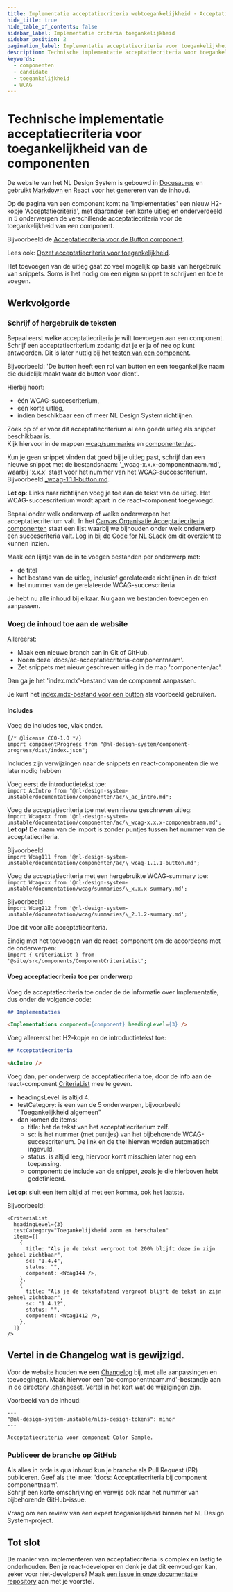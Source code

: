 ```yaml
---
title: Implementatie acceptatiecriteria webtoegankelijkheid · Acceptatiecriteria · Component bijdragen · Handboek
hide_title: true
hide_table_of_contents: false
sidebar_label: Implementatie criteria toegankelijkheid
sidebar_position: 2
pagination_label: Implementatie acceptatiecriteria voor toegankelijkheid
description: Technische implementatie acceptatiecriteria voor toegankelijkheid. Hoe voeg je deze acceptatiecriteria toe bij een component op de website.
keywords:
  - componenten
  - candidate
  - toegankelijkheid
  - WCAG
---
```


# Technische implementatie acceptatiecriteria voor toegankelijkheid van de componenten

De website van het NL Design System is gebouwd in [Docusaurus](https://docusaurus.io/) en gebruikt [Markdown](https://www.markdownguide.org/cheat-sheet/) en React voor het genereren van de inhoud.

Op de pagina van een component komt na 'Implementaties' een nieuw H2-kopje 'Acceptatiecriteria', met daaronder een korte uitleg en onderverdeeld in 5 onderwerpen de verschillende acceptatiecriteria voor de toegankelijkheid van een component.

Bijvoorbeeld de [Acceptatiecriteria voor de Button component](https://nldesignsystem.nl/button#acceptatiecriteria).

Lees ook: [Opzet acceptatiecriteria voor toegankelijkheid](/handboek/component-bijdragen/acceptatiecriteria/opzet-acceptatiecriteria#opzet-acceptatiecriteria-voor-toegankelijkheid).

Het toevoegen van de uitleg gaat zo veel mogelijk op basis van hergebruik van snippets. Soms is het nodig om een eigen snippet te schrijven en toe te voegen.

## Werkvolgorde

### Schrijf of hergebruik de teksten

Bepaal eerst welke acceptatiecriteria je wilt toevoegen aan een component.
Schrijf een acceptatiecriterium zodanig dat je er ja of nee op kunt antwoorden. Dit is later nuttig bij het [testen van een component](/handboek/component-bijdragen/acceptatiecriteria/opzet-acceptatiecriteria#beoordeling-van-de-stories-op-toegankelijkheid).

Bijvoorbeeld:
'De button heeft een rol van button en een toegankelijke naam die duidelijk maakt waar de button voor dient'.

Hierbij hoort:

- één WCAG-succescriterium,
- een korte uitleg,
- indien beschikbaar een of meer NL Design System richtlijnen.

Zoek op of er voor dit acceptatiecriterium al een goede uitleg als snippet beschikbaar is.  
Kijk hiervoor in de mappen [wcag/summaries](https://github.com/nl-design-system/documentatie/tree/main/docs/wcag/summaries) en [componenten/ac](https://github.com/nl-design-system/documentatie/tree/main/docs/componenten/ac).

Kun je geen snippet vinden dat goed bij je uitleg past, schrijf dan een nieuwe snippet met de bestandsnaam: '\_wcag-x.x.x-componentnaam.md', waarbij 'x.x.x' staat voor het nummer van het WCAG-succescriterium. Bijvoorbeeld [\_wcag-1.1.1-button.md](https://github.com/nl-design-system/documentatie/blob/main/docs/wcag/summaries/_1.1.1-summary.md?plain=1).

**Let op**: Links naar richtlijnen voeg je toe aan de tekst van de uitleg. Het WCAG-succescriterium wordt apart in de react-component toegevoegd.

Bepaal onder welk onderwerp of welke onderwerpen het acceptatiecriterium valt.
In het [Canvas Organisatie Acceptatiecriteria componenten](https://codefornl.slack.com/docs/T68FXPFQV/F08D1R5H8F7) staat een lijst waarbij we bijhouden onder welk onderwerp een succescriteria valt. Log in bij de [Code for NL SLack](https://praatmee.codefor.nl/) om dit overzicht te kunnen inzien.

Maak een lijstje van de in te voegen bestanden per onderwerp met:

- de titel
- het bestand van de uitleg, inclusief gerelateerde richtlijnen in de tekst
- het nummer van de gerelateerde WCAG-succescriteria

Je hebt nu alle inhoud bij elkaar. Nu gaan we bestanden toevoegen en aanpassen.

### Voeg de inhoud toe aan de website

Allereerst:

- Maak een nieuwe branch aan in Git of GitHub.
- Noem deze 'docs/ac-acceptatiecriteria-componentnaam'.
- Zet snippets met nieuw geschreven uitleg in de map 'componenten/ac'.

Dan ga je het 'index.mdx'-bestand van de component aanpassen.

Je kunt het [index.mdx-bestand voor een button](https://github.com/nl-design-system/documentatie/blob/main/docs/componenten/button/index.mdx?plain=1) als voorbeeld gebruiken.

#### Includes

Voeg de includes toe, vlak onder.

```
{/* @license CC0-1.0 */}
import componentProgress from "@nl-design-system/component-progress/dist/index.json";
```

Includes zijn verwijzingen naar de snippets en react-componenten die we later nodig hebben

Voeg eerst de introductietekst toe:  
`import AcIntro from "@nl-design-system-unstable/documentation/componenten/ac/\_ac_intro.md";`

Voeg de acceptatiecriteria toe met een nieuw geschreven uitleg:  
`import Wcagxxx from '@nl-design-system-unstable/documentation/componenten/ac/\_wcag-x.x.x-componentnaam.md';`  
**Let op!** De naam van de import is zonder puntjes tussen het nummer van de acceptatiecriteria.

Bijvoorbeeld:  
`import Wcag111 from '@nl-design-system-unstable/documentation/componenten/ac/\_wcag-1.1.1-button.md';`

Voeg de acceptatiecriteria met een hergebruikte WCAG-summary toe:  
`import Wcagxxx from '@nl-design-system-unstable/documentation/wcag/summaries/\_x.x.x-summary.md';`

Bijvoorbeeld:  
`import Wcag212 from '@nl-design-system-unstable/documentation/wcag/summaries/\_2.1.2-summary.md';`

Doe dit voor alle acceptatiecriteria.

Eindig met het toevoegen van de react-component om de accordeons met de onderwerpen:  
`import { CriteriaList } from '@site/src/components/ComponentCriteriaList';`

#### Voeg acceptatiecriteria toe per onderwerp

Voeg de acceptatiecriteria toe onder de de informatie over Implementatie, dus onder de volgende code:

```markdown
## Implementaties

<Implementations component={component} headingLevel={3} />
```

Voeg allereerst het H2-kopje en de introductietekst toe:

```markdown
## Acceptatiecriteria

<AcIntro />
```

Voeg dan, per onderwerp de acceptatiecriteria toe, door de info aan de react-component [CriteriaList](https://github.com/nl-design-system/documentatie/blob/main/src/components/ComponentCriteriaList.tsx) mee te geven.

- headingsLevel: is altijd 4.
- testCategory: is een van de 5 onderwerpen, bijvoorbeeld "Toegankelijkheid algemeen"
- dan komen de items:
  - title: het de tekst van het acceptatiecriterium zelf.
  - sc: is het nummer (met puntjes) van het bijbehorende WCAG-succescriterium. De link en de titel hiervan worden automatisch ingevuld.
  - status: is altijd leeg, hiervoor komt misschien later nog een toepassing.
  - component: de include van de snippet, zoals je die hierboven hebt gedefinieerd.

**Let op**: sluit een item altijd af met een komma, ook het laatste.

Bijvoorbeeld:

```
<CriteriaList
  headingLevel={3}
  testCategory="Toegankelijkheid zoom en herschalen"
  items={[
    {
      title: "Als je de tekst vergroot tot 200% blijft deze in zijn geheel zichtbaar",
      sc: "1.4.4",
      status: "",
      component: <Wcag144 />,
    },
    {
      title: "Als je de tekstafstand vergroot blijft de tekst in zijn geheel zichtbaar",
      sc: "1.4.12",
      status: "",
      component: <Wcag1412 />,
    },
  ]}
/>
```

## Vertel in de Changelog wat is gewijzigd.

Voor de website houden we een [Changelog](https://nldesignsystem.nl/CHANGELOG) bij, met alle aanpassingen en toevoegingen.
Maak hiervoor een 'ac-componentnaam.md'-bestandje aan in de directory [.changeset](https://github.com/nl-design-system/documentatie/tree/main/.changeset). Vertel in het kort wat de wijzigingen zijn.

Voorbeeld van de inhoud:

```
---
"@nl-design-system-unstable/nlds-design-tokens": minor
---

Acceptatiecriteria voor component Color Sample.
```

### Publiceer de branche op GitHub

Als alles in orde is qua inhoud kun je branche als Pull Request (PR) publiceren.
Geef als titel mee: 'docs: Acceptatiecriteria bij component componentnaam'.  
Schrijf een korte omschrijving en verwijs ook naar het nummer van bijbehorende GitHub-issue.

Vraag om een review van een expert toegankelijkheid binnen het NL Design System-project.

## Tot slot

De manier van implementeren van acceptatiecriteria is complex en lastig te onderhouden. Ben je react-developer en denk je dat dit eenvoudiger kan, zeker voor niet-developers? Maak [een issue in onze documentatie repository](https://github.com/nl-design-system/documentatie/issues) aan met je voorstel.
